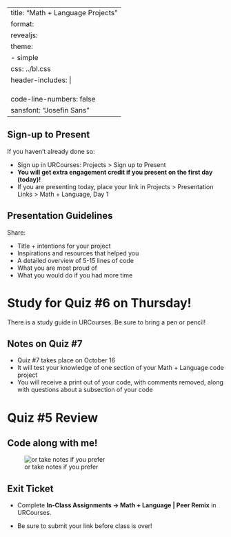 
---
title: "Math + Language Projects"
format:
  revealjs:
    theme: 
      - simple
    css: ../bl.css
    header-includes: |
      <link rel="preconnect" href="https://fonts.googleapis.com">
      <link rel="preconnect" href="https://fonts.gstatic.com" crossorigin>
      <link href="https://fonts.googleapis.com/css2?family=Josefin+Sans:ital,wght@0,100..700;1,100..700&display=swap" rel="stylesheet">
code-line-numbers: false
sansfont: "Josefin Sans"
---

## Sign-up to Present

If you haven't already done so:

* Sign up in URCourses: Projects > Sign up to Present
* **You will get extra engagement credit if you present on the first day (today)!**
* If you are presenting today, place your link in Projects > Presentation Links > Math + Language, Day 1 

## Presentation Guidelines

Share:

* Title + intentions for your project 
* Inspirations and resources that helped you
* A detailed overview of 5-15 lines of code
* What you are most proud of
* What you would do if you had more time


# Study for Quiz #6 on Thursday!

There is a study guide in URCourses. Be sure to bring a pen or pencil!

## Notes on Quiz #7

* Quiz #7 takes place on October 16
* It will test your knowledge of one section of your Math + Language code project
* You will receive a print out of your code, with comments removed, along with questions about a subsection of your code


# Quiz #5 Review

## Code along with me! {.center}

![or take notes if you prefer](https://img.tpt.cloud/nextavenue/uploads/2021/09/bobrossestate-01.inside.1280x720.jpg)


## Exit Ticket

* Complete **In-Class Assignments -> Math + Language | Peer Remix** in URCourses. 

* Be sure to submit your link before class is over! 



